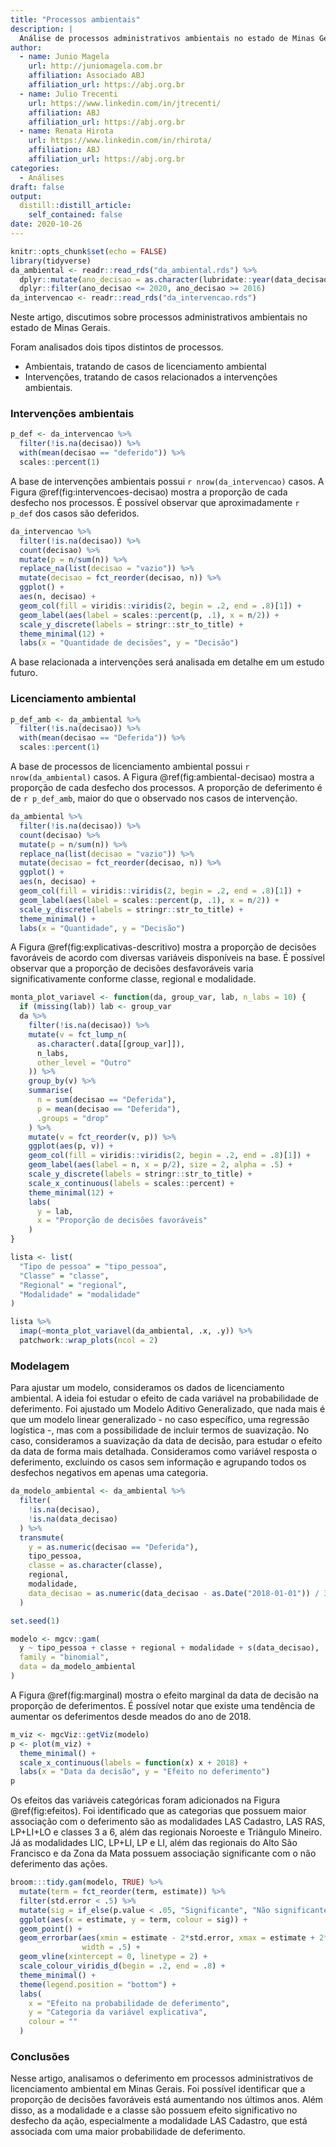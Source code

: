 ```yaml
---
title: "Processos ambientais"
description: |
  Análise de processos administrativos ambientais no estado de Minas Gerais.
author:
  - name: Junio Magela
    url: http://juniomagela.com.br
    affiliation: Associado ABJ
    affiliation_url: https://abj.org.br
  - name: Julio Trecenti
    url: https://www.linkedin.com/in/jtrecenti/
    affiliation: ABJ
    affiliation_url: https://abj.org.br
  - name: Renata Hirota
    url: https://www.linkedin.com/in/rhirota/
    affiliation: ABJ
    affiliation_url: https://abj.org.br
categories:
  - Análises
draft: false
output:
  distill::distill_article:
    self_contained: false
date: 2020-10-26
---
```


```r
knitr::opts_chunk$set(echo = FALSE)
library(tidyverse)
da_ambiental <- readr::read_rds("da_ambiental.rds") %>% 
  dplyr::mutate(ano_decisao = as.character(lubridate::year(data_decisao))) %>% 
  dplyr::filter(ano_decisao <= 2020, ano_decisao >= 2016)
da_intervencao <- readr::read_rds("da_intervencao.rds")
```

Neste artigo, discutimos sobre processos administrativos ambientais no estado de Minas Gerais. 

Foram analisados dois tipos distintos de processos.

- Ambientais, tratando de casos de licenciamento ambiental
- Intervenções, tratando de casos relacionados a intervenções ambientais.

### Intervenções ambientais

```r
p_def <- da_intervencao %>% 
  filter(!is.na(decisao)) %>% 
  with(mean(decisao == "deferido")) %>% 
  scales::percent(1)
```

A base de intervenções ambientais possui `r nrow(da_intervencao)` casos. A Figura \@ref(fig:intervencoes-decisao) mostra a proporção de cada desfecho nos processos. É possível observar que aproximadamente `r p_def` dos casos são deferidos.

```r
da_intervencao %>% 
  filter(!is.na(decisao)) %>% 
  count(decisao) %>% 
  mutate(p = n/sum(n)) %>% 
  replace_na(list(decisao = "vazio")) %>% 
  mutate(decisao = fct_reorder(decisao, n)) %>% 
  ggplot() +
  aes(n, decisao) +
  geom_col(fill = viridis::viridis(2, begin = .2, end = .8)[1]) +
  geom_label(aes(label = scales::percent(p, .1), x = n/2)) +
  scale_y_discrete(labels = stringr::str_to_title) + 
  theme_minimal(12) +
  labs(x = "Quantidade de decisões", y = "Decisão")
```
A base relacionada a intervenções será analisada em detalhe em um estudo futuro.

### Licenciamento ambiental

```r
p_def_amb <- da_ambiental %>% 
  filter(!is.na(decisao)) %>% 
  with(mean(decisao == "Deferida")) %>% 
  scales::percent(1)
```


A base de processos de licenciamento ambiental possui `r nrow(da_ambiental)` casos. A Figura \@ref(fig:ambiental-decisao) mostra a proporção de cada desfecho dos processos. A proporção de deferimento é de `r p_def_amb`, maior do que o observado nos casos de intervenção.

```r
da_ambiental %>% 
  filter(!is.na(decisao)) %>% 
  count(decisao) %>% 
  mutate(p = n/sum(n)) %>% 
  replace_na(list(decisao = "vazio")) %>% 
  mutate(decisao = fct_reorder(decisao, n)) %>% 
  ggplot() +
  aes(n, decisao) +
  geom_col(fill = viridis::viridis(2, begin = .2, end = .8)[1]) +
  geom_label(aes(label = scales::percent(p, .1), x = n/2)) +
  scale_y_discrete(labels = stringr::str_to_title) + 
  theme_minimal() +
  labs(x = "Quantidade", y = "Decisão")
```

A Figura \@ref(fig:explicativas-descritivo) mostra a proporção de decisões favoráveis de acordo com diversas variáveis disponíveis na base. É possível observar que a proporção de decisões desfavoráveis varia significativamente conforme classe, regional e modalidade.

```r

monta_plot_variavel <- function(da, group_var, lab, n_labs = 10) {
  if (missing(lab)) lab <- group_var
  da %>% 
    filter(!is.na(decisao)) %>% 
    mutate(v = fct_lump_n(
      as.character(.data[[group_var]]), 
      n_labs, 
      other_level = "Outro"
    )) %>% 
    group_by(v) %>% 
    summarise(
      n = sum(decisao == "Deferida"),
      p = mean(decisao == "Deferida"), 
      .groups = "drop"
    ) %>% 
    mutate(v = fct_reorder(v, p)) %>% 
    ggplot(aes(p, v)) +
    geom_col(fill = viridis::viridis(2, begin = .2, end = .8)[1]) +
    geom_label(aes(label = n, x = p/2), size = 2, alpha = .5) +
    scale_y_discrete(labels = stringr::str_to_title) + 
    scale_x_continuous(labels = scales::percent) +
    theme_minimal(12) +
    labs(
      y = lab, 
      x = "Proporção de decisões favoráveis"
    )
}

lista <- list(
  "Tipo de pessoa" = "tipo_pessoa", 
  "Classe" = "classe",
  "Regional" = "regional", 
  "Modalidade" = "modalidade"
)

lista %>% 
  imap(~monta_plot_variavel(da_ambiental, .x, .y)) %>% 
  patchwork::wrap_plots(ncol = 2)

```

### Modelagem

Para ajustar um modelo, consideramos os dados de licenciamento ambiental. A ideia foi estudar o efeito de cada variável na probabilidade de deferimento. Foi ajustado um Modelo Aditivo Generalizado, que nada mais é que um modelo linear generalizado - no caso específico, uma regressão logística -, mas com a possibilidade de incluir termos de suavização. No caso, consideramos a suavização da data de decisão, para estudar o efeito da data de forma mais detalhada. Consideramos como variável resposta o deferimento, excluindo os casos sem informação e agrupando todos os desfechos negativos em apenas uma categoria.

```r
da_modelo_ambiental <- da_ambiental %>% 
  filter(
    !is.na(decisao),
    !is.na(data_decisao)
  ) %>% 
  transmute(
    y = as.numeric(decisao == "Deferida"),
    tipo_pessoa,
    classe = as.character(classe),
    regional,
    modalidade,
    data_decisao = as.numeric(data_decisao - as.Date("2018-01-01")) / 365
  )

set.seed(1)

modelo <- mgcv::gam(
  y ~ tipo_pessoa + classe + regional + modalidade + s(data_decisao),
  family = "binomial",
  data = da_modelo_ambiental
)
```

A Figura \@ref(fig:marginal) mostra o efeito marginal da data de decisão na proporção de deferimentos. É possível notar que existe uma tendência de aumentar os deferimentos desde meados do ano de 2018.

```r
m_viz <- mgcViz::getViz(modelo)
p <- plot(m_viz) +
  theme_minimal() +
  scale_x_continuous(labels = function(x) x + 2018) +
  labs(x = "Data da decisão", y = "Efeito no deferimento")
p
```

Os efeitos das variáveis categóricas foram adicionados na Figura \@ref(fig:efeitos). Foi identificado que as categorias que possuem maior associação com o deferimento são as modalidades LAS Cadastro, LAS RAS, LP+LI+LO e classes 3 a 6, além das regionais Noroeste e Triângulo Mineiro. Já as modalidades LIC, LP+LI, LP e LI, além das regionais do Alto São Francisco e da Zona da Mata possuem associação significante com o não deferimento das ações.

```r
broom:::tidy.gam(modelo, TRUE) %>% 
  mutate(term = fct_reorder(term, estimate)) %>% 
  filter(std.error < .5) %>% 
  mutate(sig = if_else(p.value < .05, "Significante", "Não significante")) %>% 
  ggplot(aes(x = estimate, y = term, colour = sig)) +
  geom_point() +
  geom_errorbar(aes(xmin = estimate - 2*std.error, xmax = estimate + 2*std.error),
                width = .5) +
  geom_vline(xintercept = 0, linetype = 2) +
  scale_colour_viridis_d(begin = .2, end = .8) +
  theme_minimal() +
  theme(legend.position = "bottom") +
  labs(
    x = "Efeito na probabilidade de deferimento", 
    y = "Categoria da variável explicativa",
    colour = ""
  )
```

### Conclusões

Nesse artigo, analisamos o deferimento em processos administrativos de licenciamento ambiental em Minas Gerais. Foi possível identificar que a proporção de decisões favoráveis está aumentando nos últimos anos. Além disso, as a modalidade e a classe são possuem efeito significativo no desfecho da ação, especialmente a modalidade LAS Cadastro, que está associada com uma maior probabilidade de deferimento.